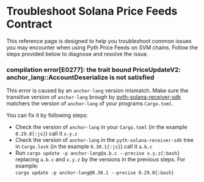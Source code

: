 # Troubleshoot Solana Price Feeds Contract

This reference page is designed to help you troubleshoot common issues you may encounter when using Pyth Price Feeds on SVM chains.
Follow the steps provided below to diagnose and resolve the issue.

### compilation error[E0277]: the trait bound PriceUpdateV2: anchor_lang::AccountDeserialize is not satisfied

This error is caused by an `anchor-lang` version mismatch.
Make sure the transitive version of `anchor-lang` brough by [pyth-solana-receiver-sdk](https://github.com/pyth-network/pyth-crosschain/tree/main/target_chains/solana/pyth_solana_receiver_sdk)
matchers the version of `anchor-lang` of your programs `Cargo.toml`.

You can fix it by following steps:

- Check the version of `anchor-lang` in your `Cargo.toml` (in the example `0.29.0{:js}`) call it `x.y.z`
- Check the version of `anchor-lang` in the `pyth-solana-receiver-sdk` tree in `Cargo.lock` (in the example `0.30.1{:js}`) call it `a.b.c`
- Run `cargo update -p anchor-lang@a.b.c --precise x.y.z{:bash}`
  replacing `a.b.c` and `x.y.z` by the versions in the previous steps. For example:\
  `cargo update -p anchor-lang@0.30.1 --precise 0.29.0{:bash}`
